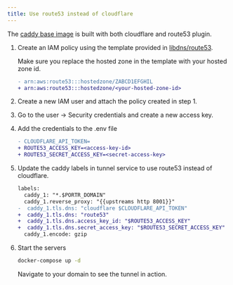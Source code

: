 ```yaml
---
title: Use route53 instead of cloudflare
---
```



The [caddy base image](https://github.com/amalshaji/caddy-docker-proxy) is built with both cloudflare and route53 plugin.

1. Create an IAM policy using the template provided in [libdns/route53](https://github.com/libdns/route53#authenticating).

    <Aside type="caution">

    Make sure you replace the hosted zone in the template with your hosted zone id.

    ```diff
    - arn:aws:route53:::hostedzone/ZABCD1EFGHIL
    + arn:aws:route53:::hostedzone/<your-hosted-zone-id>
    ```

    </Aside>


2. Create a new IAM user and attach the policy created in step 1.
3. Go to the user -> Security credentials and create a new access key.
4. Add the credentials to the .env file

    ```diff
    - CLOUDFLARE_API_TOKEN=
    + ROUTE53_ACCESS_KEY=<access-key-id>
    + ROUTE53_SECRET_ACCESS_KEY=<secret-access-key>
    ```
5. Update the caddy labels in tunnel service to use route53 instead of cloudflare.

    ```diff
    labels:
      caddy_1: "*.$PORTR_DOMAIN"
      caddy_1.reverse_proxy: "{{upstreams http 8001}}"
    -  caddy_1.tls.dns: "cloudflare $CLOUDFLARE_API_TOKEN"
    +  caddy_1.tls.dns: "route53"
    +  caddy_1.tls.dns.access_key_id: "$ROUTE53_ACCESS_KEY"
    +  caddy_1.tls.dns.secret_access_key: "$ROUTE53_SECRET_ACCESS_KEY"
      caddy_1.encode: gzip
    ```
6. Start the servers

    ```bash
    docker-compose up -d
    ```

    Navigate to your domain to see the tunnel in action.


